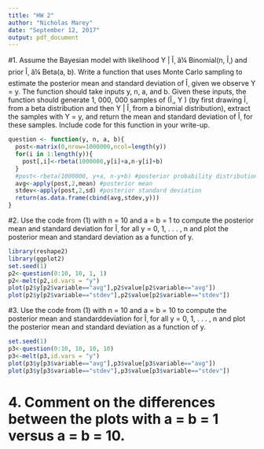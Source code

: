 ```yaml
---
title: "HW 2"
author: "Nicholas Marey"
date: "September 12, 2017"
output: pdf_document
---
```



#1. Assume the Bayesian model with likelihood Y | Î¸ â¼ Binomial(n, Î¸) and prior Î¸ â¼ Beta(a, b). Write a function that uses Monte Carlo sampling to estimate the posterior mean and standard deviation of Î¸ given we observe Y = y. The function should take inputs y, n, a, and b. Given these inputs, the function should generate 1, 000, 000 samples of (Î¸, Y ) (by first drawing Î¸ from a beta distribution and then Y | Î¸ from a binomial distribution), extract the samples with Y = y, and return the mean and standard deviation of Î¸ for these samples. Include code for this function in your write-up.

```r
question <- function(y, n, a, b){
  post<-matrix(0,nrow=1000000,ncol=length(y))
  for(i in 1:length(y)){
    post[,i]<-rbeta(1000000,y[i]+a,n-y[i]+b)
  }
  #post<-rbeta(1000000, y+a, n-y+b) #posterior probability distribution
  avg<-apply(post,2,mean) #posterior mean
  stdev<-apply(post,2,sd) #posterior standard deviation
  return(as.data.frame(cbind(avg,stdev,y)))
}

```

#2. Use the code from (1) with n = 10 and a = b = 1 to compute the posterior mean and standard deviation for Î¸ for all y = 0, 1, . . . , n and plot the posterior mean and standard deviation as a function of y.


```r
library(reshape2)
library(ggplot2)
set.seed(1)
p2<-question(0:10, 10, 1, 1)
p2<-melt(p2,id.vars = "y")
plot(p2$y[p2$variable=="avg"],p2$value[p2$variable=="avg"])
plot(p2$y[p2$variable=="stdev"],p2$value[p2$variable=="stdev"])
```

#3. Use the code from (1) with n = 10 and a = b = 10 to compute the posterior mean and standarddeviation for Î¸ for all y = 0, 1, . . . , n and plot the posterior mean and standard deviation as a function of y.


```r
set.seed(1)
p3<-question(0:10, 10, 10, 10)
p3<-melt(p3,id.vars = "y")
plot(p3$y[p3$variable=="avg"],p3$value[p3$variable=="avg"])
plot(p3$y[p3$variable=="stdev"],p3$value[p3$variable=="stdev"])
```

# 4. Comment on the differences between the plots with a = b = 1 versus a = b = 10.

